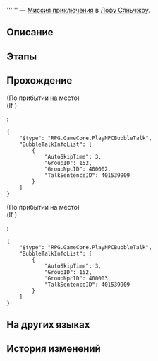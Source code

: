 {{Дополнить|Диалоги.}}
{{Миссия Инфобокс
|id              = 4015301
|Название        = 
|Изображение     = Миссия Освоения .png
|Тип             = Миссия приключения
|События         = 
|Глава           = 
|Условия         = Завершена [[Миссия Освоения]] ''[[Ветвей возвращенье, судьбы хитросплетенья]]''
|Персонажи       = Первопроходец; Хуэйсин
|СтартЛокация    = Комиссия по предсказаниям
|Мир             = Лофу Сяньчжоу
|Локации         = Комиссия по предсказаниям
|Предыдущая      = 
|Следующая       = 
|Награды         = 
}}
'''''' — [[Миссия приключения]] в [[Лофу Сяньчжоу]].

==Описание==
{{Описание|<!--официальное описание из Перекрёстка судеб-->}}

==Этапы==


==Прохождение==
{{Дополнить}}

;(По прибытии на место)
;(If {{cx}}{{subst:void|<!--{"$type":"RPG.GameCore.ByTargetNpcExists","GroupID":152,"GroupNpcID":400002}-->}})
:<pre>{
	"$type": "RPG.GameCore.PlayNPCBubbleTalk",
	"BubbleTalkInfoList": [
		{
			"AutoSkipTime": 3,
			"GroupID": 152,
			"GroupNpcID": 400002,
			"TalkSentenceID": 401539909
		}
	]
}</pre>
;(По прибытии на место)
;(If {{cx}}{{subst:void|<!--{"$type":"RPG.GameCore.ByTargetNpcExists","GroupID":152,"GroupNpcID":400003}-->}})
:<pre>{
	"$type": "RPG.GameCore.PlayNPCBubbleTalk",
	"BubbleTalkInfoList": [
		{
			"AutoSkipTime": 3,
			"GroupID": 152,
			"GroupNpcID": 400003,
			"TalkSentenceID": 401539909
		}
	]
}</pre>
{{Диалог Конец}}

==На других языках==
{{На других языках
|en   = 
|zhs  = 
|zht  = 
|ja   = 
|ko   = 
|es   = 
|fr   = 
|ru   = 
|th   = 
|vi   = 
|de   = 
|id   = 
|pt   = 
}}

==История изменений==
{{История изменений|2.7}}
